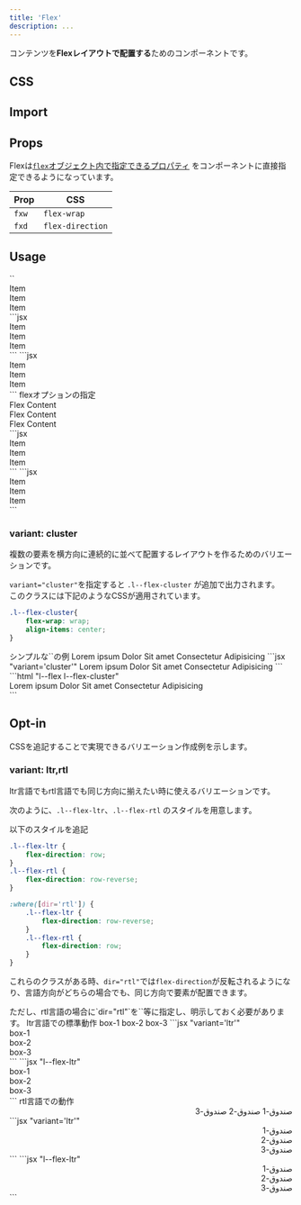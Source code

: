 ```yaml
---
title: 'Flex'
description: ...
---
```



コンテンツを**Flexレイアウトで配置する**ためのコンポーネントです。


## CSS

<EmbedCode dirPath='packages/lism-css' srcPath='src/scss/layout/_flex.scss' />


## Import

<ImportPackage component='Flex' />


## Props


Flexは[`flex`オブジェクト内で指定できるプロパティ](/css/prop-class/#flex) をコンポーネントに直接指定できるようになっています。

|Prop|CSS|
|---|---|
|`fxw`|`flex-wrap`|
|`fxd`|`flex-direction`|


## Usage

<Preview>
	<PreviewTitle>`<Flex>`</PreviewTitle>
	<PreviewArea p={40}>
		<Flex className='has--itemGuide'>
			<div>Item</div>
			<div>Item</div>
			<div>Item</div>
		</Flex>
	</PreviewArea>
	<PreviewCode slot='tab' label='JSX'>
	```jsx
	<Flex>
		<div>Item</div>
		<div>Item</div>
		<div>Item</div>
	</Flex>
	```
	</PreviewCode>
	<PreviewCode slot='tab' label='HTML'>
	```jsx
	<div class="l--flex">
		<div>Item</div>
		<div>Item</div>
		<div>Item</div>
	</div>
	```
	</PreviewCode>
</Preview>

<Preview>
	<PreviewTitle>flexオプションの指定</PreviewTitle>
	<PreviewArea resize p={40}>
		<Flex g={30} fxw='wrap' jc={["baseline", "center"]} className='has--itemGuide'>
			<div>Flex Content</div>
			<div>Flex Content</div>
			<div>Flex Content</div>
		</Flex>
	</PreviewArea>
	<PreviewCode slot='tab' label='JSX'>
	```jsx
	<Flex fxw='wrap' jc='center' g='20'>
		<div>Item</div>
		<div>Item</div>
		<div>Item</div>
	</Flex>
	```
	</PreviewCode>
	<PreviewCode slot='tab' label='HTML'>
	```jsx
	<div class="l--flex -fxw:w -g:30 -jc:c">
		<div>Item</div>
		<div>Item</div>
		<div>Item</div>
	</div>
	```
	</PreviewCode>
</Preview>



### variant: cluster

複数の要素を横方向に連続的に並べて配置するレイアウトを作るためのバリエーションです。

`variant="cluster"`を指定すると `.l--flex-cluster` が追加で出力されます。  
このクラスには下記のようなCSSが適用されています。

```css
.l--flex-cluster{
	flex-wrap: wrap;
	align-items: center;
}
```

<Preview>
	<PreviewTitle>シンプルな`<Cluster>`の例</PreviewTitle>
	<PreviewArea resize p='30'>
		<Flex variant='cluster' g='20'>
			<Lism bd px='10' bdrs='10'>Lorem ipsum</Lism>
			<Lism bd px='10' bdrs='10'>Dolor</Lism>
			<Lism bd px='10' bdrs='10'>Sit amet</Lism>
			<Lism bd px='10' bdrs='10'>Consectetur</Lism>
			<Lism bd px='10' bdrs='10'>Adipisicing</Lism>
		</Flex>
	</PreviewArea>
	<PreviewCode slot="tab" label="JSX">
	```jsx "variant='cluster'"
	<Flex variant='cluster' g='20'>
		<Lism bd px='10' bdrs='10'>Lorem ipsum</Lism>
		<Lism bd px='10' bdrs='10'>Dolor</Lism>
		<Lism bd px='10' bdrs='10'>Sit amet</Lism>
		<Lism bd px='10' bdrs='10'>Consectetur</Lism>
		<Lism bd px='10' bdrs='10'>Adipisicing</Lism>
	</Flex>
	```
	</PreviewCode>
	<PreviewCode slot="tab" label="HTML">
	```html "l--flex l--flex-cluster"
	<div class="l--flex l--flex-cluster -g:20">
		<span class="-bd -px:10 -bdrs:10">Lorem ipsum</span>
		<span class="-bd -px:10 -bdrs:10">Dolor</span>
		<span class="-bd -px:10 -bdrs:10">Sit amet</span>
		<span class="-bd -px:10 -bdrs:10">Consectetur</span>
		<span class="-bd -px:10 -bdrs:10">Adipisicing</span>
	</div>
	```
	</PreviewCode>
</Preview>


## Opt-in

CSSを追記することで実現できるバリエーション作成例を示します。

### variant: ltr,rtl

ltr言語でもrtl言語でも同じ方向に揃えたい時に使えるバリエーションです。

次のように、`.l--flex-ltr`、`.l--flex-rtl` のスタイルを用意します。

<PreviewTitle>以下のスタイルを追記</PreviewTitle>
```css
.l--flex-ltr {
	flex-direction: row;
}
.l--flex-rtl {
	flex-direction: row-reverse;
}

:where([dir='rtl']) {
	.l--flex-ltr {
		flex-direction: row-reverse;
	}
	.l--flex-rtl {
		flex-direction: row;
	}
}
```

これらのクラスがある時、`dir="rtl"`では`flex-direction`が反転されるようになり、言語方向がどちらの場合でも、同じ方向で要素が配置できます。


<Callout type="info">
ただし、rtl言語の場合に`dir="rtl"`を`<html>`等に指定し、明示しておく必要があります。
</Callout>


<Preview>
	<PreviewTitle>ltr言語での標準動作</PreviewTitle>
	<PreviewArea p={40}>
		<Flex variant='ltr' g='20' className='has--itemGuide'>
			<Box bgc='red:20%'>box-1</Box>
			<Box bgc='blue:20%'>box-2</Box>
			<Box bgc='green:20%'>box-3</Box>
		</Flex>
	</PreviewArea>
	<PreviewCode slot='tab' label='JSX'>
	```jsx "variant='ltr'"
	<Flex variant='ltr' g='20'>
		<div>box-1</div>
		<div>box-2</div>
		<div>box-3</div>
	</Flex>
	```
	</PreviewCode>
	<PreviewCode slot='tab' label='HTML'>
	```jsx "l--flex-ltr"
	<div class="l--flex l--flex-ltr -g:20">
		<div>box-1</div>
		<div>box-2</div>
		<div>box-3</div>
	</div>
	```
	</PreviewCode>
</Preview>

<Preview>
	<PreviewTitle>rtl言語での動作</PreviewTitle>
	<PreviewArea p={40}>
		<div dir="rtl">
			<Flex className='has--itemGuide' variant='ltr' g='20'>
				<Box bgc='red:20%'>صندوق-1</Box>
				<Box bgc='blue:20%'>صندوق-2</Box>
				<Box bgc='green:20%'>صندوق-3</Box>
			</Flex>
		</div>
	</PreviewArea>
	<PreviewCode slot='tab' label='JSX'>
	```jsx "variant='ltr'"
	<div dir="rtl">
		<Flex variant='ltr' g='20'>
			<div>صندوق-1</div>
			<div>صندوق-2</div>
			<div>صندوق-3</div>
		</Flex>
	</div>
	```
	</PreviewCode>
	<PreviewCode slot='tab' label='HTML'>
	```jsx "l--flex-ltr"
	<div dir="rtl">
		<div class="l--flex l--flex-ltr -g:20">
			<div>صندوق-1</div>
			<div>صندوق-2</div>
			<div>صندوق-3</div>
		</div>
	</div>
	```
	</PreviewCode>
</Preview>
